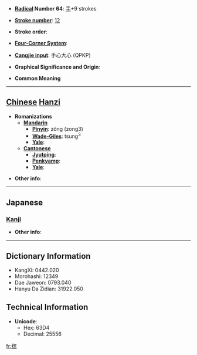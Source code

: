 * '''[[Wiktionary:Chinese radical index| Radical]] Number 64''': [[Wiktionary:Chinese radical index 手|手]]+9 strokes

* '''[[Wiktionary:Chinese total strokes index|Stroke number]]''': [[Wiktionary:Chinese total strokes index 12|12]]

* '''Stroke order''': 

* '''[[Wiktionary:Chinese four corner index|Four-Corner System]]''': 

* '''[[Wiktionary:Chinese Cangjie index|Cangjie input]]''': 手心大心 (QPKP)

* '''Graphical Significance and Origin''': 

* '''Common Meaning'''

----

== [[Chinese]] [[Hanzi]] ==

* '''Romanizations'''
** '''[[Mandarin]]'''
*** '''[[Pinyin]]''': zǒng (zong3)
*** '''[[Wade-Giles]]''': tsung<sup>3</sup>
*** '''[[Yale]]''': 
** '''[[Cantonese]]'''
*** '''[[Jyutping]]''':
*** '''[[Penkyamp]]''': 
*** '''[[Yale]]''': 

* '''Other info''': 

----

==Japanese==
===[[Kanji]]===
{{kanji|on readings=[[そう]] (sō), [[す]] (su)
|kun readings=[[すべ]] (sube), [[みな]] (mina), [[ひきいる]] (hikiiru), [[すすめる]] (susumeru)
}}

* '''Other info''':  

----

== Dictionary Information ==

* KangXi: 0442.020
* Morohashi: 12349
* Dae Jaweon: 0793.040
* Hanyu Da Zidian: 31922.050

== Technical Information ==

* '''Unicode''':
** Hex: 63D4
** Decimal: 25556

[[fr:揔]]
